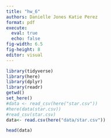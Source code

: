 ```yaml
---
title: "hw_6"
authors: Danielle Jones Katie Perez
format: pdf
execute:
  eval: true
  echo: false
fig-width: 6.5
fig-height: 8
editor: visual
---
```


```r
library(tidyverse)
library(here)
library(dplyr)
library(readr)
getwd()
set_here()
#data <- read_csv(here("star.csv"))
#here(data(star.csv))
#read_csv(star.csv)
data<- read.csv(here("data/star.csv"))

head(data)
```

